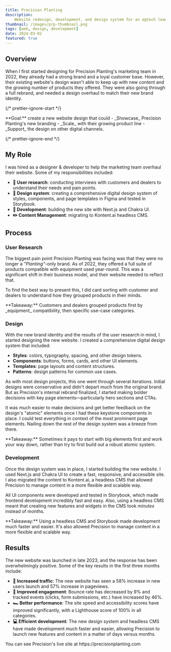 ```yaml
---
title: Precision Planting
description:
    Website redesign, development, and design system for an agtech leader.
thumbnail: /images/prp-thumbnail.png
tags: [web, design, development]
date: 2024-03-02
featured: true
---
```



## Overview

When I first started designing for Precision Planting's marketing team in 2022,
they already had a strong brand and a loyal customer base. However, their
existing website's design wasn't able to keep up with new content and the
growing number of products they offered. They were also going through a full
rebrand, and needed a design overhaul to match their new brand identity.

<ImageWithCaption
    src="/images/prp-legacy-homepage.png"
    alt="Precision Planting's old website homepage"
    caption="Precision Planting's previous website homepage."
/>

{/* prettier-ignore-start */}

<Callout emoji="🎯">
  **Goal:** create a new website design that could
    - _Showcase_ Precision Planting's new branding
    - _Scale_ with their growing product line
    - _Support_ the design on other digital channels.
</Callout>

{/* prettier-ignore-end */}

## My Role

I was hired as a designer & developer to help the marketing team overhaul their
website. Some of my responsibilities included:

- **🧪 User research**: conducting interviews with customers and dealers to
  understand their needs and pain points.
- **💅 Design system**: creating a comprehensive digital design system of
  styles, components, and page templates in Figma and tested in Storybook.
- **👾 Development**: building the new site with Next.js and Chakra UI.
- **✏️ Content Management**: migrating to Kontent.ai headless CMS.

## Process

### User Research

The biggest pain point Precision Planting was facing was that they were no
longer a _"Planting"_-only brand. As of 2022, they offered a full suite of
products compatible with equipment used year-round. This was a significant shift
in their business model, and their website needed to reflect that.

<ImageWithCaption
    src="/images/prp-legacy-products.gif"
    alt="Precision Planting old all products page"
    caption="Precision's previous product page was one looooooong list."
/>

To find the best way to present this, I did card sorting with customer and
dealers to understand how they grouped products in their minds.

<ImageWithCaption
    src="/images/prp-card-sorting.png"
    alt="Card sorting with Precision Planting products"
    caption="Card sorting with customers and dealers to understand how they grouped products"
/>

<Callout>
    **Takeaway:** Customers and dealers grouped products first by _equipment_
    compatibility, then specific use-case categories.
</Callout>

### Design

With the new brand identity and the results of the user research in mind, I
started designing the new website. I created a comprehensive digital design
system that included:

- **Styles**: colors, typography, spacing, and other design tokens.
- **Components**: buttons, forms, cards, and other UI elements.
- **Templates**: page layouts and content structures.
- **Patterns**: design patterns for common use cases.

<ImageWithCaption
    src="/images/prp-design-system.png"
    alt="Precision Planting design system"
    caption="Precision Planting's new design system."
/>

As with most design projects, this one went through several iterations. Initial
designs were conservative and didn't depart much from the original brand. But as
Precision's internal rebrand finalized, I started making bolder decisions with
key page elements—particularly hero sections and CTAs.

<ImageWithCaption
    src="/images/prp-hero-and-cta.png"
    alt="Precision Planting hero sections and CTAs"
    caption="The new hero sections and CTAs have a bolder, high-contrast look."
/>

It was much easier to make decisions and get better feedback on the design's
"atomic" elements once I had these keystone components in place. I could test
everything in context of the most prominent page elements. Nailing down the rest
of the design system was a breeze from there.

<ImageWithCaption
    src="/images/prp-buttons-and-links.png"
    alt="Precision Planting button and link designs"
    caption="Buttons and links were designed to fit into primary page elements."
/>

<Callout>
    **Takeaway:** Sometimes it pays to start with big elements first and work
    your way down, rather than try to first build out a robust atomic system.
</Callout>

### Development

Once the design system was in place, I started building the new website. I used
Next.js and Chakra UI to create a fast, responsive, and accessible site. I also
migrated the content to Kontent.ai, a headless CMS that allowed Precision to
manage content in a more flexible and scalable way.

All UI components were developed and tested in Storybook, which made frontend
development incredibly fast and easy. Also, using a headless CMS meant that
creating new features and widgets in the CMS took _minutes_ instead of months.

<ImageWithCaption
    src="/images/prp-storybook.png"
    alt="Precision Planting Storybook"
    caption="Precision Planting's Storybook with the new design system components."
/>

<Callout>
    **Takeaway:** Using a headless CMS and Storybook made development much
    faster and easier. It's also allowed Precision to manage content in a more
    flexible and scalable way.
</Callout>

## Results

The new website was launched in late 2023, and the response has been
overwhelmingly positive. Some of the key results in the first three months
include:

- **🚦 Increased traffic**: The new website has seen a 58% increase in new users
  launch and 57% increase in pageviews.
- **👋 Improved engagement**: Bounce rate has decreased by 9% and tracked events
  (clicks, form submissions, etc.) have increased by 46%.
- **🏎️ Better performance**: The site speed and accessibility scores have
  improved significantly, with a Lighthouse score of 100% in all categories.
- **💻 Efficient development**: The new design system and headless CMS have made
  development much faster and easier, allowing Precision to launch new features
  and content in a matter of days versus months.

<ImageWithCaption
    src="/images/prp-google-analytics.png"
    alt="Precision Planting Google analytics"
    caption="Metrics improved across the board in the first three months following launch."
/>

<ImageWithCaption
    src="/images/prp-vercel-analytics.png"
    alt="Precision Planting Vercel speed insights"
    caption="Site speed and accessibility scores improved significantly."
/>

<Callout emoji="🎉">
    You can see Precision's live site at https://precisionplanting.com
</Callout>

<div className="ml-[calc(-50vw+50%)] w-screen">
    <GalleryGrid
        className="grid-rows-3"
        images={[
            {
                src: '/images/prp-new-homepage.png',
                alt: 'Precision Planting new homepage',
            },
            {
                src: '/images/prp-new-products-page.png',
                alt: 'Precision Planting new products page',
                mobileMockup: true,
            },
            {
                src: '/images/prp-new-resources-page.png',
                alt: 'Precision Planting new resources page',
            },
            {
                src: '/images/prp-new-dealer-locator.png',
                alt: 'Precision Planting new dealer locator',
            },
            {
                src: '/images/prp-new-product-page.png',
                alt: 'Precision Planting new product page',
            },
            {
                src: '/images/prp-new-careers-page.png',
                alt: 'Precision Planting new careers page',
            },
        ]}
    />

</div>
